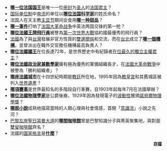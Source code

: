 *'''[[路易九世_(法兰西)|哪一位法国国王]]'''是唯一一位[[封圣|册封]]为[[圣人|圣人]]的[[法国君主列表|法国君主]]？
* [[国际单位制|国际单位制]]中[[电流|电流]]的单位以[[安德烈-馬里·安培|'''哪位法国科学家''']]的姓氏命名？
*法国人在天主教[[主显节|主显节]]期间会食用'''[[国王饼|哪一种甜品]]'''？
*'''[[奇尔德斯号事件|哪一事件]]'''打响了[[法国大革命战争|法国大革命战争]]中英法两国交锋的第一枪？
*'''[[勒內·豐克|哪位法國王牌飛行員]]'''被譽為[[第一次世界大戰|第一次世界大戰]]協約國最優秀的飛行員？
*[[法國|法國]]為了與[[台灣|台灣]]發展非官方性質的[[台法關係|雙邊關係]]和交流，而在[[台北|台北]]成立了'''[[法國在台協會|哪一個機構]]'''，並曾派出在職外交官擔任機構最高負責人？
*'''[[路易十四|哪位法國國王]]'''在位長達72年，是世界歷史中有紀錄者[[在位時間最長的君主列表|在位最久的獨立主權君主]]？
*'''[[拉札爾·卡諾|哪位法國政治家兼數學家]]'''擁有極為優秀的軍備組織長才，在[[法國大革命戰爭|法國大革命戰爭]]中被譽為「勝利組織者」？
*'''[[亞維儂|哪座法國城市]]'''在十四世紀時期是[[教廷|教廷]]所在地，1995年因為[[教皇宮|教皇宮]]和其舊城區被列入[[世界遺產|世界遺產]]？
*'''[[環法自由車賽|哪項賽事]]'''是世界最知名的多階段自行車賽，自1903年起每年7月在法國舉辦？
*'''[[路易·德布羅意|哪位法國物理學家]]'''是公爵後裔，1929年因為發現電子的[[物質波|波動性]]獲頒[[諾貝爾物理學獎|諾貝爾物理學獎]]？
*'''[[追憶逝水年華|哪部小說]]'''成熟地描寫當時的人類心理與社會情感，首開「[[意識流|意識流]]」小說之先河？
*[[巴黎|巴黎]][[左岸|左岸]][[聖日耳曼大道|聖日耳曼大道]]的'''[[花神咖啡館|哪間咖啡館]]'''曾是巴黎知識分子與菁英聚集地，與對面[[雙叟咖啡館|雙叟咖啡館]]齊名？
*法國的[[國家格言列表|國家格言]]是'''[[自由、平等、博愛|什麼]]'''？

<div align="right" style="font-size:small;">'''[[Portal:法國/你知道吗/存档|存檔]]'''
</div>